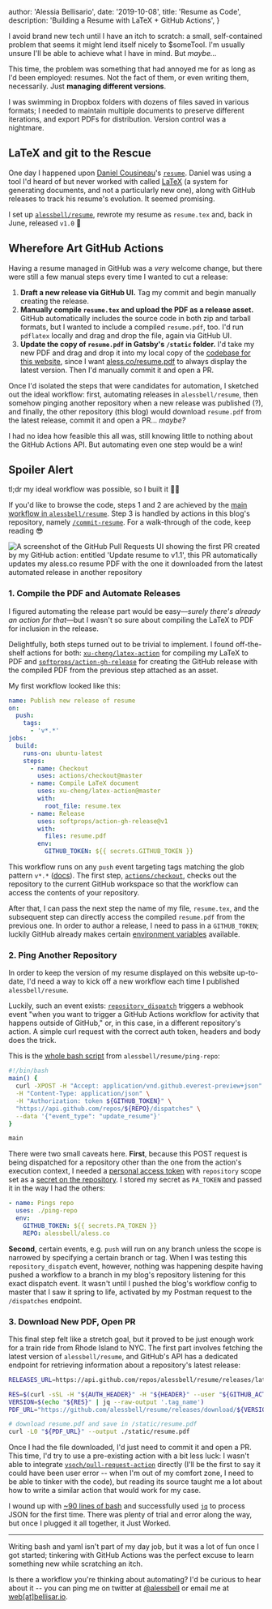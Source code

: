 
  author: 'Alessia Bellisario',
  date: '2019-10-08',
  title: 'Resume as Code',
  description: 'Building a Resume with LaTeX + GitHub Actions',
}


I avoid brand new tech until I have an itch to scratch: a small, self-contained problem that seems it might lend itself nicely to \$someTool. I'm usually unsure I'll be able to achieve what I have in mind. But _maybe..._

This time, the problem was something that had annoyed me for as long as I'd been employed: resumes. Not the fact of them, or even writing them, necessarily. Just **managing different versions**.

I was swimming in Dropbox folders with dozens of files saved in various formats; I needed to maintain multiple documents to preserve different iterations, and export PDFs for distribution. Version control was a nightmare.

## LaTeX and git to the Rescue

One day I happened upon [Daniel Cousineau](https://github.com/dcousineau)'s [`resume`](https://github.com/dcousineau/resume). Daniel was using a tool I'd heard of but never worked with called [LaTeX](https://www.latex-project.org/about/) (a system for generating documents, and not a particularly new one), along with GitHub releases to track his resume's evolution. It seemed promising.

I set up [`alessbell/resume`](https://github.com/alessbell/resume/), rewrote my resume as `resume.tex` and, back in June, released `v1.0` 🎉

## Wherefore Art GitHub Actions

Having a resume managed in GitHub was a _very_ welcome change, but there were still a few manual steps every time I wanted to cut a release:

1. **Draft a new release via GitHub UI.** Tag my commit and begin manually creating the release.
2. **Manually compile `resume.tex` and upload the PDF as a release asset.** GitHub automatically includes the source code in both zip and tarball formats, but I wanted to include a compiled `resume.pdf`, too. I'd run `pdflatex` locally and drag and drop the file, again via GitHub UI.
3. **Update the copy of `resume.pdf` in Gatsby's `/static` folder.** I'd take my new PDF and drag and drop it into my local copy of the [codebase for this website](https://github.com/alessbell/aless.co/), since I want [aless.co/resume.pdf](https://aless.co/resume.pdf) to always display the latest version. Then I'd manually commit it and open a PR.

Once I'd isolated the steps that were candidates for automation, I sketched out the ideal workflow: first, automating releases in `alessbell/resume`, then somehow pinging another repository when a new release was published (?), and finally, the other repository (this blog) would download `resume.pdf` from the latest release, commit it and open a PR... _maybe?_

I had no idea how feasible this all was, still knowing little to nothing about the GitHub Actions API. But automating even one step would be a win!

## Spoiler Alert

tl;dr my ideal workflow was possible, so I built it 🐙💜

If you'd like to browse the code, steps 1 and 2 are achieved by the [main workflow in `alessbell/resume`](https://github.com/alessbell/resume/blob/main/.github/workflows/main.yml). Step 3 is handled by actions in this blog's repository, namely [`/commit-resume`](https://github.com/alessbell/aless.co/blob/main/commit-resume/entrypoint.sh). For a walk-through of the code, keep reading 😎

<Image
  src={resumePR}
  alt="A screenshot of the GitHub Pull Requests UI showing the first PR created by my GitHub action: entitled 'Update resume to v1.1', this PR automatically updates my aless.co resume PDF with the one it downloaded from the latest automated release in another repository"
/>

### 1. Compile the PDF and Automate Releases

I figured automating the release part would be easy—_surely there's already an action for that_—but I wasn't so sure about compiling the LaTeX to PDF for inclusion in the release.

Delightfully, both steps turned out to be trivial to implement. I found off-the-shelf actions for both: [`xu-cheng/latex-action`](https://github.com/xu-cheng/latex-action) for compiling my LaTeX to PDF and [`softprops/action-gh-release`](https://github.com/softprops/action-gh-release) for creating the GitHub release with the compiled PDF from the previous step attached as an asset.

My first workflow looked like this:

```yaml
name: Publish new release of resume
on:
  push:
    tags:
      - 'v*.*'
jobs:
  build:
    runs-on: ubuntu-latest
    steps:
      - name: Checkout
        uses: actions/checkout@master
      - name: Compile LaTeX document
        uses: xu-cheng/latex-action@master
        with:
          root_file: resume.tex
      - name: Release
        uses: softprops/action-gh-release@v1
        with:
          files: resume.pdf
        env:
          GITHUB_TOKEN: ${{ secrets.GITHUB_TOKEN }}
```

This workflow runs on any `push` event targeting tags matching the glob pattern `v*.*` ([docs](https://help.github.com/en/articles/workflow-syntax-for-github-actions#onpushpull_requestbranchestags)). The first step, [`actions/checkout`](https://github.com/actions/checkout), checks out the repository to the current GitHub workspace so that the workflow can access the contents of your repository.

After that, I can pass the next step the name of my file, `resume.tex`, and the subsequent step can directly access the compiled `resume.pdf` from the previous one. In order to author a release, I need to pass in a `GITHUB_TOKEN`; luckily GitHub already makes certain [environment variables](https://help.github.com/en/articles/virtual-environments-for-github-actions#github_token-secret) available.

### 2. Ping Another Repository

In order to keep the version of my resume displayed on this website up-to-date, I'd need a way to kick off a new workflow each time I published `alessbell/resume`.

Luckily, such an event exists: [`repository_dispatch`](https://developer.github.com/v3/repos/#create-a-repository-dispatch-event) triggers a webhook event "when you want to trigger a GitHub Actions workflow for activity that happens outside of GitHub," or, in this case, in a different repository's action. A simple curl request with the correct auth token, headers and body does the trick.

This is the [whole bash script](https://github.com/alessbell/resume/blob/main/ping-repo/entrypoint.sh) from `alessbell/resume/ping-repo`:

```bash
#!/bin/bash
main() {
  curl -XPOST -H "Accept: application/vnd.github.everest-preview+json" \
  -H "Content-Type: application/json" \
  -H "Authorization: token ${GITHUB_TOKEN}" \
  "https://api.github.com/repos/${REPO}/dispatches" \
  --data '{"event_type": "update_resume"}'
}

main
```

There were two small caveats here. **First**, because this POST request is being dispatched for a repository other than the one from the action's execution context, I needed a [personal access token](https://help.github.com/en/articles/creating-a-personal-access-token-for-the-command-line) with `repository` scope set as a [secret on the repository](https://help.github.com/en/articles/virtual-environments-for-github-actions#creating-and-using-secrets-encrypted-variables). I stored my secret as `PA_TOKEN` and passed it in the way I had the others:

```yaml
- name: Pings repo
  uses: ./ping-repo
  env:
    GITHUB_TOKEN: ${{ secrets.PA_TOKEN }}
    REPO: alessbell/aless.co
```

**Second**, certain events, e.g. `push` will run on any branch unless the scope is narrowed by specifying a certain branch or tag. When I was testing this `repository_dispatch` event, however, nothing was happening despite having pushed a workflow to a branch in my blog's repository listening for this exact dispatch event. It wasn't until I pushed the blog's workflow config to master that I saw it spring to life, activated by my Postman request to the `/dispatches` endpoint.

### 3. Download New PDF, Open PR

This final step felt like a stretch goal, but it proved to be just enough work for a train ride from Rhode Island to NYC. The first part involves fetching the latest version of `alessbell/resume`, and GitHub's API has a dedicated endpoint for retrieving information about a repository's latest release:

```bash
RELEASES_URL=https://api.github.com/repos/alessbell/resume/releases/latest

RES=$(curl -sSL -H "${AUTH_HEADER}" -H "${HEADER}" --user "${GITHUB_ACTOR}" -X GET ${RELEASES_URL})
VERSION=$(echo "${RES}" | jq --raw-output '.tag_name')
PDF_URL="https://github.com/alessbell/resume/releases/download/${VERSION}/resume.pdf"

# download resume.pdf and save in /static/resume.pdf
curl -L0 "${PDF_URL}" --output ./static/resume.pdf
```

Once I had the file downloaded, I'd just need to commit it and open a PR. This time, I'd try to use a pre-existing action with a bit less luck: I wasn't able to integrate [`vsoch/pull-request-action`](https://github.com/marketplace/actions/pull-request-on-branch-push) directly (I'll be the first to say it could have been user error -- when I'm out of my comfort zone, I need to be able to tinker with the code), but reading its source taught me a lot about how to write a similar action that would work for my case.

I wound up with [~90 lines of bash](https://github.com/alessbell/aless.co/blob/main/commit-resume/entrypoint.sh) and successfully used [`jq`](https://stedolan.github.io/jq/) to process JSON for the first time. There was plenty of trial and error along the way, but once I plugged it all together, it Just Worked.

---

Writing bash and yaml isn't part of my day job, but it was a lot of fun once I got started; tinkering with GitHub Actions was the perfect excuse to learn something new while scratching an itch.

Is there a workflow you're thinking about automating? I'd be curious to hear about it -- you can ping me on twitter at [@alessbell](https://twitter.com/alessbell) or email me at [web[at]bellisar.io](mailto:web@bellisar.io).
